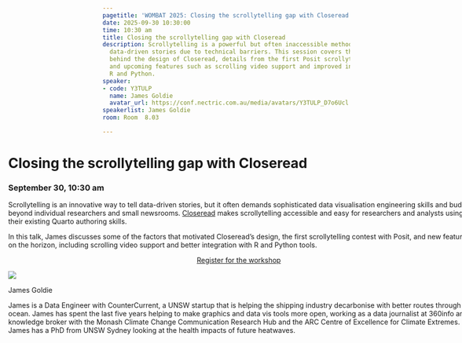 ```yaml
---
pagetitle: 'WOMBAT 2025: Closing the scrollytelling gap with Closeread'
date: 2025-09-30 10:30:00
time: 10:30 am
title: Closing the scrollytelling gap with Closeread
description: Scrollytelling is a powerful but often inaccessible method for presenting
  data-driven stories due to technical barriers. This session covers the motivations
  behind the design of Closeread, details from the first Posit scrollytelling contest,
  and upcoming features such as scrolling video support and improved integration with
  R and Python.
speaker:
- code: Y3TULP
  name: James Goldie
  avatar_url: https://conf.nectric.com.au/media/avatars/Y3TULP_D7o6Ucl.jpg
speakerlist: James Goldie
room: Room  8.03

---
```


:::::: {.grid style="width: 100vw;  transform: translateX(-20%);"}
::: {#sponsors_banner .g-col-12 .title}
# Closing the scrollytelling gap with Closeread

### September 30, 10:30 am
:::

::: {.g-col-12 .full_text_block style="min-width: 640px; max-width:1080px; margin: 0 auto"}

Scrollytelling is an innovative way to tell data-driven stories, but it often demands sophisticated data visualisation engineering skills and budgets beyond individual researchers and small newsrooms. [Closeread](https://closeread.dev/) makes scrollytelling accessible and easy for researchers and analysts using their existing Quarto authoring skills.

​In this talk, James discusses some of the factors that motivated Closeread's design, the first scrollytelling contest with Posit, and new features on the horizon, including scrolling video support and better integration with R and Python tools.



:::{.register-btn style="width: 20%; margin: 0 auto; display: block"}
[Register for the workshop](https://events.humanitix.com/wombat-2025-day-2-workshop)
:::



::: speaker

:::{.speaker-header}
![](https://conf.nectric.com.au/media/avatars/Y3TULP_D7o6Ucl.jpg) 
:::

:::{.speaker-name}
James Goldie
:::

:::{.speaker-bio}
James is a Data Engineer with CounterCurrent, a UNSW startup that is helping the shipping industry decarbonise with better routes through the ocean. James has spent the last five years helping to make graphics and data vis tools more open, working as a data journalist at 360info and a knowledge broker with the Monash Climate Change Communication Research Hub and the ARC Centre of Excellence for Climate Extremes. James has a PhD from UNSW Sydney looking at the health impacts of future heatwaves.
:::

:::



:::

<div>

</div>
::::::

```{=html}
<style>
#title-block-header {
display: none !important;
}
</style>
```
